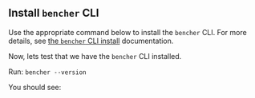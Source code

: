 
## Install `bencher` CLI

Use the appropriate command below to install the `bencher` CLI.
For more details, see [the `bencher` CLI install][install cli] documentation.

<InstallCli />

Now, lets test that we have the `bencher` CLI installed.

Run: `bencher --version`

You should see:

<BencherVersionOutput />

[install cli]: /docs/how-to/install-cli/
